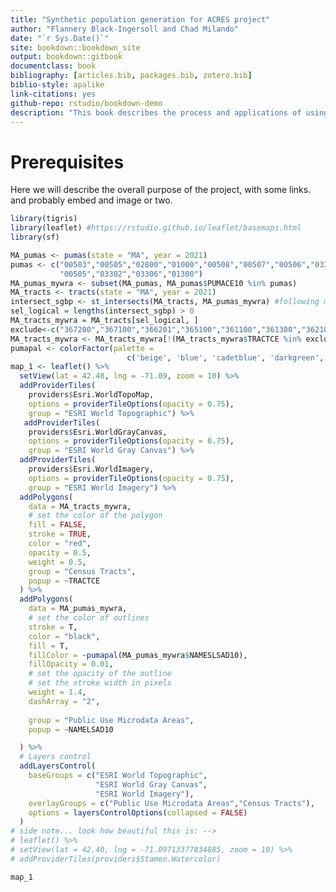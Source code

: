 ```yaml
--- 
title: "Synthetic population generation for ACRES project"
author: "Flannery Black-Ingersoll and Chad Milando"
date: "`r Sys.Date()`"
site: bookdown::bookdown_site
output: bookdown::gitbook
documentclass: book
bibliography: [articles.bib, packages.bib, zotero.bib]
biblio-style: apalike
link-citations: yes
github-repo: rstudio/bookdown-demo
description: "This book describes the process and applications of using the CO model to create a synthetic population for MyWRA, and estimate the impact of climate-change adaptation efforts."
---
```


# Prerequisites

Here we will describe the overall purpose of the project, with some links.
and probably embed and image or two.
```r
library(tigris)
library(leaflet) #https://rstudio.github.io/leaflet/basemaps.html
library(sf)
```

```r


MA_pumas <- pumas(state = "MA", year = 2021)
pumas <- c("00503","00505","02800","01000","00508","00507","00506","03302",
           "00505","03302","03306","01300")
MA_pumas_mywra <- subset(MA_pumas, MA_pumas$PUMACE10 %in% pumas)
MA_tracts <- tracts(state = "MA", year = 2021)
intersect_sgbp <- st_intersects(MA_tracts, MA_pumas_mywra) #following method found: https://bookdown.org/robinlovelace/geocompr/spatial-operations.html
sel_logical = lengths(intersect_sgbp) > 0
MA_tracts_mywra = MA_tracts[sel_logical, ]
exclude<-c("367200","367100","366201","365100","361100","361300","362100","317103","317102","312300","312502","314301","314302","252102","252101","251400","251500","251800","251700","253202","253204","212102","212101","214100","216100","217102","217201","217202","204600","204702","204701","205100","205300","205400","205600","205700","207200","990101","060604","061204","061203","061202","080100","080401","080601","010405","010404","010403","010206","010104","981501","373100","373200","373300","374500","374600","374700","205800","080500","312501")
MA_tracts_mywra <- MA_tracts_mywra[!(MA_tracts_mywra$TRACTCE %in% exclude),]
pumapal <- colorFactor(palette = 
                          c('beige', 'blue', 'cadetblue', 'darkgreen',  'purple4', 'darkred',  'lightblue', 'lightgray', 'lightgreen', 'orange','red'), domain = NULL)
map_1 <- leaflet() %>%
  setView(lat = 42.48, lng = -71.09, zoom = 10) %>%
  addProviderTiles(
    providers$Esri.WorldTopoMap,
    options = providerTileOptions(opacity = 0.75),
    group = "ESRI World Topographic") %>%
   addProviderTiles(
    providers$Esri.WorldGrayCanvas,
    options = providerTileOptions(opacity = 0.75),
    group = "ESRI World Gray Canvas") %>%
  addProviderTiles(
    providers$Esri.WorldImagery,
    options = providerTileOptions(opacity = 0.75),
    group = "ESRI World Imagery") %>%
  addPolygons(
    data = MA_tracts_mywra,
    # set the color of the polygon
    fill = FALSE,
    stroke = TRUE,
    color = "red",
    opacity = 0.5,
    weight = 0.5,
    group = "Census Tracts",
    popup = ~TRACTCE
  ) %>%
  addPolygons(
    data = MA_pumas_mywra,
    # set the color of outlines
    stroke = T,
    color = "black",
    fill = T,
    fillColor = ~pumapal(MA_pumas_mywra$NAMESLSAD10),
    fillOpacity = 0.01,
    # set the opacity of the outline
    # set the stroke width in pixels
    weight = 1.4,
    dashArray = "2",
    
    group = "Public Use Microdata Areas",
    popup = ~NAMELSAD10

  ) %>%
  # Layers control
  addLayersControl(
    baseGroups = c("ESRI World Topographic",
                   "ESRI World Gray Canvas",
                   "ESRI World Imagery"),
    overlayGroups = c("Public Use Microdata Areas","Census Tracts"),
    options = layersControlOptions(collapsed = FALSE)
  )
# side note... look how beautiful this is: -->
# leaflet() %>% 
# setView(lat = 42.40, lng = -71.09713377834885, zoom = 10) %>% 
# addProviderTiles(providers$Stamen.Watercolor) 
```

```r
map_1
```


